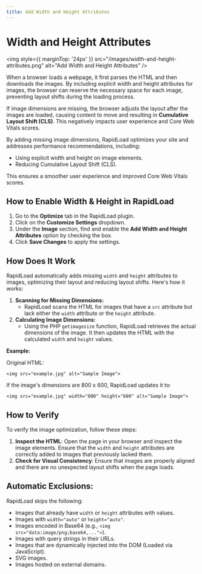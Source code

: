 ```yaml
---
title: Add Width and Height Attributes
--- 
```


# Width and Height Attributes

<img style={{ marginTop: '24px' }} 
src="/images/width-and-height-attributes.png" alt="Add Width and Height Attributes" />

When a browser loads a webpage, it first parses the HTML and then downloads the images. By including explicit width and height 
attributes for images, the browser can reserve the necessary space for each image, preventing layout shifts during the loading process.

If image dimensions are missing, the browser adjusts the layout after the images are loaded, causing content to move and resulting 
in **Cumulative Layout Shift (CLS)**. This negatively impacts user experience and Core Web Vitals scores.

By adding missing image dimensions, RapidLoad optimizes your site and addresses performance recommendations, including:

*   Using explicit width and height on image elements.
*   Reducing Cumulative Layout Shift (CLS).

This ensures a smoother user experience and improved Core Web Vitals scores.

## How to Enable Width & Height in RapidLoad

1. Go to the **Optimize** tab in the RapidLoad plugin.
2. Click on the **Customize Settings** dropdown.
3. Under the **Image** section, find and enable the **Add Width and Height Attributes** option by checking the box.
4. Click **Save Changes** to apply the settings.

## How Does It Work

RapidLoad automatically adds missing `width` and `height` attributes to images, optimizing their layout and reducing layout shifts.
Here's how it works:

1. **Scanning for Missing Dimensions:**
    *  RapidLoad scans the HTML for images that have a `src` attribute but lack either the `width` attribute or the `height` attribute.
2. **Calculating Image Dimensions:**
    *  Using the PHP `getimagesize` function, RapidLoad retrieves the actual dimensions of the image. It then updates the HTML with the calculated `width` and `height` values.

**Example:**

Original HTML:

```plain
<img src="example.jpg" alt="Sample Image">
```

If the image's dimensions are 800 x 600, RapidLoad updates it to:

```plain
<img src="example.jpg" width="800" height="600" alt="Sample Image">
```

## How to Verify

To verify the image optimization, follow these steps:

1. **Inspect the HTML**: Open the page in your browser and inspect the image elements. Ensure that the `width` and `height` attributes are correctly added to images that previously lacked them.
2. **Check for Visual Consistency**: Ensure that images are properly aligned and there are no unexpected layout shifts when the page loads.

## **Automatic Exclusions:**

RapidLoad skips the following:

*   Images that already have `width` or `height` attributes with values.
*   Images with `width="auto"` or `height="auto"`.
*   Images encoded in Base64 (e.g., `<img src="data:image/png;base64,...">`).
*   Images with query strings in their URLs.
*   Images that are dynamically injected into the DOM (Loaded via JavaScript).
*   SVG images.
*   Images hosted on external domains.